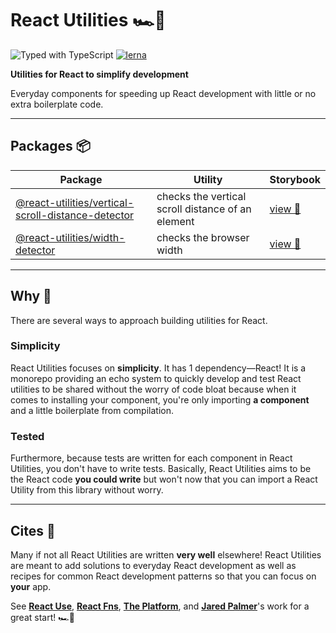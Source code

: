 
<Meta title='React Utilities Storybook' />

<style>{`
  body {
    font-family: sans-serif;
  }

  h2 {
    border-bottom: 1px solid #f2f2f2;
    padding-bottom: .25rem;
  }

  hr {
    border: 0;
    border-bottom: 1px solid #f2f2f2;
  }

  a {
    color: #028ee6;
  }

  table {
    border-collapse: collapse;
    margin: 1rem 0;
    max-width: calc(100vw - 2rem);
    overflow-x: scroll;
    width: 100%;
  }

  td, th {
    border: 1px solid #f2f2f2;
    padding: .5rem;
  }

  tbody tr:nth-child(odd) {
    background-color: #f9f9f9;
  }
`}</style>

# React Utilities 🏎💨

![Typed with TypeScript](https://flat.badgen.net/badge/icon/Typed?icon=typescript&label&labelColor=blue&color=555555)
[![lerna](https://img.shields.io/badge/maintained%20with-lerna-cc00ff.svg)](https://lerna.js.org/)

**Utilities for React to simplify development**

Everyday components for speeding up React development with little or no extra boilerplate code.

---

## Packages 📦

| Package                                                                                                                                                  | Utility                                           | Storybook   |
| -------------------------------------------------------------------------------------------------------------------------------------------------------- | ------------------------------------------------- | ----------- |
| [@react-utilities/vertical-scroll-distance-detector](https://github.com/react-utilities/react-utilities/tree/packages/vertical-scroll-distance-detector) | checks the vertical scroll distance of an element | [view 📕]() |
| [@react-utilities/width-detector](https://github.com/react-utilities/react-utilities/tree/packages/width-detector)                                       | checks the browser width                          | [view 📕]() |

---

## Why 🧐

There are several ways to approach building utilities for React.

### Simplicity

React Utilities focuses on **simplicity**. It has 1 dependency—React! It is a monorepo providing an echo system to quickly develop and test React utilities to be shared without the worry of code bloat because when it comes to installing your component, you're only importing **a component** and a little boilerplate from compilation.

### Tested

Furthermore, because tests are written for each component in React Utilities, you don't have to write tests. Basically, React Utilities aims to be the React code **you could write** but won't now that you can import a React Utility from this library without worry.

---

## Cites 🙏

Many if not all React Utilities are written **very well** elsewhere! React Utilities are meant to add solutions to everyday React development as well as recipes for common React development patterns so that you can focus on **your** app.

See **[React Use](https://github.com/streamich/react-use)**, **[React Fns](https://github.com/jaredpalmer/react-fns)**, **[The Platform](https://github.com/jaredpalmer/the-platform)**, and **[Jared Palmer](https://github.com/jaredpalmer)**'s work for a great start! 🏎💨
